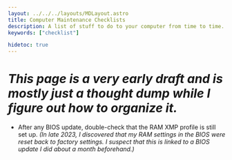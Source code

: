 ```yaml
---
layout: ../../../layouts/MDLayout.astro
title: Computer Maintenance Checklists
description: A list of stuff to do to your computer from time to time.
keywords: ["checklist"]

hidetoc: true
---
```


# *This page is a very early draft and is mostly just a thought dump while I figure out how to organize it.*

- After any BIOS update, double-check that the RAM XMP profile is still set up. *(In late 2023, I discovered that my RAM settings in the BIOS were reset back to factory settings. I suspect that this is linked to a BIOS update I did about a month beforehand.)*

